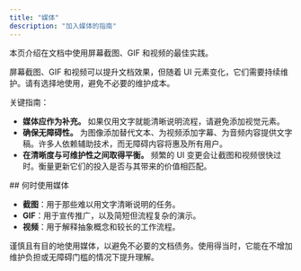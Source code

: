 ```yaml
---
title: "媒体"
description: "加入媒体的指南"
---
```


<Tip>
  本页介绍在文档中使用屏幕截图、GIF 和视频的最佳实践。
</Tip>

屏幕截图、GIF 和视频可以提升文档效果，但随着 UI 元素变化，它们需要持续维护。请有选择地使用，避免不必要的维护成本。

关键指南：

- **媒体应作为补充。** 如果仅用文字就能清晰说明流程，请避免添加视觉元素。
- **确保无障碍性。** 为图像添加替代文本、为视频添加字幕、为音频内容提供文字稿。许多人依赖辅助技术，而无障碍内容将惠及所有用户。
- **在清晰度与可维护性之间取得平衡。** 频繁的 UI 变更会让截图和视频很快过时。衡量更新它们的投入是否与其带来的价值相匹配。

<div id="when-to-use-media">
  ## 何时使用媒体
</div>

* **截图**：用于那些难以用文字清晰说明的任务。
* **GIF**：用于宣传推广，以及简短但流程复杂的演示。
* **视频**：用于解释抽象概念和较长的工作流程。

谨慎且有目的地使用媒体，以避免不必要的文档债务。使用得当时，它能在不增加维护负担或无障碍门槛的情况下提升理解。